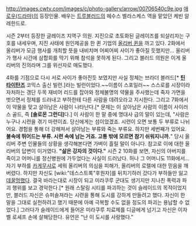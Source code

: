 http://images.cwtv.com/images/c/photo-gallery/arrow/00706540c9e.jpg
[[애로우(드라마)]]의 등장인물. 배우는 [[트루블러드]]의 헤수스 벨라스케스 역을 맡았던 케빈 알레한드로.

시즌 2부터 등장한 글레이즈 지역구 의원. 지진으로 초토화된 글레이즈를 되살리자는 구호를 내세우며, 지진 사태에 원인제공을 한 퀸 기업의 [[올리버 퀸]]을 까고 있다. 2화에서 올리버가 모금 행사를 개최할 뜻을 내비치며 어찌어찌 사이가 좋아질 듯했지만... 올리버가 행사 시간에 삼합회를 막기 위해 참석을 못하게 된다. 그리고 블러드 의원은 이게 올리버의 진의라며 그를 위선자로 매도했다.

4화를 기점으로 다시 서로 사이가 좋아진듯 보였지만 사실 정체는 브라더 블러드[* '''[[틴 타이탄즈]]''' 코믹스 출신 빌런.]라는 빌런이었다.~~이름이 스포일러~~ 스스로를 시장이라 자처하는 갱단 두목 재비어 리드를 잡아와 정체불명의 약물을 주사했는데 죽자 가면을 벗으면서 정체를 드러내고 부하한테 다른 사람을 데려오라고 지시한다. 그리고 7화에서 이 약물을 맞고 살아남은 사람이 나타난다.[* 문제는 이 살아남은 사람의 이름이 사이러스 골드, 즉 '''[솔로몬 그런디]'''다.] 이 사람이 한 말 중에 명대사 급의 말이 있는데, "사람은 누구나 시련을 겪기 마련이죠. 당신에게는 섬이었겠죠. 시련이 오면 보통 두 부류로 나뉘어요. 경험을 통해 더 강해져서 살아남는 부류와 죽는 부류요. 하지만 세번째가 있어요. '''불속에 뛰어드는 부류. 시련 속에 남는 거죠. 고통 밖에 모르면 참기 쉬워지니까.'''" 당시 올리버 주변 인물들의 상황을 생각해본다면 가벼이 흘릴 말이 아니다. 참고로 이에 대한 올리버의 답변이 이거였다. '''"삶은 강자의 것이다."''' 시즌 2 10화를 보면, 자신의 아버지를 죽이고 어머니를 정신병원에 가두었다는 사실이 드러났다. 허나 그 어머니도 11화에서... 자기 부하를 [[카게무샤]]로 세워 올리버의 의심을 피해가, 올리버의 로렐에 대한 믿음을 깨버렸다. 하지만 자신도 [wiki:"데스스트록"후원자]를 뒤치기하러 갔다가 부하들만 잃고 [[데꿀멍]]했다. 결국 바라는대로 시장이 되고 미라쿠루 군대도 생기지만 지나친 폭력과 파괴 행위를 보고 경악한다.[* 원래 스탈링 시티를 파괴하는 것이 슬레이드의 목적이었지만, 블러드 자신은 슈퍼솔져라는 시련을 통해 도시를 강하게 만들려고 했다. 자신이 한 말을 그대로 실천하려고 했기 때문에 아예 극복할 수도 없을 정도의 파괴는 용납할 수 없었다.] 그러다가 슬레이드에게 들어온 미라쿠루 치료제를 디글에게 넘기고 자신은 이자벨 로셰프 손에 살해당한다. 유언은 "난 이 도시를 사랑했다."
